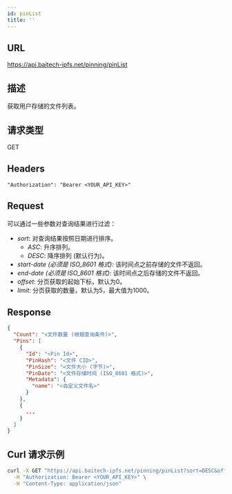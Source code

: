 ```yaml
---
id: pinList
title: ''
---
```


## URL
https://api.baitech-ipfs.net/pinning/pinList

## 描述
获取用户存储的文件列表。

## 请求类型
GET

## Headers
```
"Authorization": "Bearer <YOUR_API_KEY>"
```

## Request

可以通过一些参数对查询结果进行过滤：

- *sort*: 对查询结果按照日期进行排序。
  - *ASC*: 升序排列。
  - *DESC*: 降序排列 (默认行为)。
- *start-date (必须是 ISO_8601 格式)*: 该时间点之前存储的文件不返回。
- *end-date (必须是 ISO_8601 格式)*: 该时间点之后存储的文件不返回。
- *offset*: 分页获取的起始下标，默认为0。
- *limit*: 分页获取的数量，默认为5，最大值为1000。


## Response
```json
{
  "Count": "<文件数量 (根据查询条件)>",
  "Pins": [
    {
      "Id": "<Pin Id>",
      "PinHash": "<文件 CID>",
      "PinSize": "<文件大小 (字节)>",
      "PinDate": "<文件存储时间 (ISO_8601 格式)>",
      "Metadata": {
        "name": "<自定义文件名>"
      }
    },
    {
      ...
    }
  ]
}
```

## Curl 请求示例
```sh
curl -X GET "https://api.baitech-ipfs.net/pinning/pinList?sort=DESC&offset=0&limit=10&start-date=2021-01-01T00:00:00.000+08:00" \
  -H "Authorization: Bearer <YOUR_API_KEY>" \
  -H "Content-Type: application/json"
```
